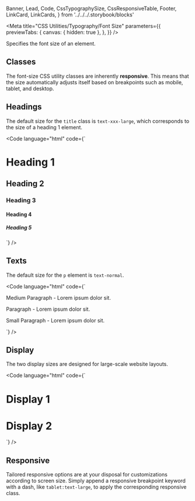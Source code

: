   Banner,
  Lead,
  Code,
  CssTypographySize,
  CssResponsiveTable,
  Footer,
  LinkCard,
  LinkCards,
} from '../../../.storybook/blocks'

<Meta
  title="CSS Utilities/Typography/Font Size"
  parameters={{
    previewTabs: {
      canvas: { hidden: true },
    },
  }}
/>

<Banner label="Font Size" section="CSS Utilities" color="yellow" puzzle />

<Lead>Specifies the font size of an element.</Lead>

## Classes

The font-size CSS utility classes are inherently **responsive**. This means that the size automatically adjusts itself based on breakpoints such as mobile, tablet, and desktop.

<CssTypographySize />

## Headings

The default size for the `title` class is `text-xxx-large`, which corresponds to the size of a heading 1 element.

<Code
  language="html"
  code={`
<h1 class="title">Heading 1</h1>
<h2 class="title text-xx-large">Heading 2</h2>
<h3 class="title text-x-large">Heading 3</h3>
<h4 class="title text-large">Heading 4</h4>
<h5 class="title text-normal">Heading 5</h5>
`}
/>

## Texts

The default size for the `p` element is `text-normal`.

<Code
  language="html"
  code={`
<p class="text-medium">Medium Paragraph - Lorem ipsum dolor sit.</p>
<p>Paragraph - Lorem ipsum dolor sit.</p>
<p class="text-small">Small Paragraph - Lorem ipsum dolor sit.</p>
`}
/>

## Display

The two display sizes are designed for large-scale website layouts.

<Code
  language="html"
  code={`
<h1 class="title text-xxxxx-large">Display 1</h1>
<h1 class="subtitle text-xxxx-large">Display 2</h1>
`}
/>

## Responsive

Tailored responsive options are at your disposal for customizations according to screen size.
Simply append a responsive breakpoint keyword with a dash, like `tablet:text-large`, to apply the corresponding responsive class.

<CssResponsiveTable />

<Footer>
  <LinkCards>
    <LinkCard
      pageTitle="Foundation/Typography"
      description="Baloise Create is the corporate typeface. Its clear appearance underlines the modern and future-oriented brand expression."
    />
    <LinkCard
      pageTitle="Tokens/Overview"
      description="Design tokens serve as the definitive source for naming and storing design choices."
    />
  </LinkCards>
</Footer>

